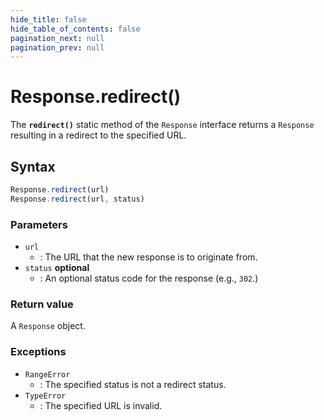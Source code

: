 ```yaml
---
hide_title: false
hide_table_of_contents: false
pagination_next: null
pagination_prev: null
---
```


# Response.redirect()

The **`redirect()`** static method of the `Response` interface returns a `Response` resulting in a redirect to the specified URL.

## Syntax

```js
Response.redirect(url)
Response.redirect(url, status)
```

### Parameters

- `url`
  - : The URL that the new response is to originate from.
- `status` __optional__
  - : An optional status code for the response (e.g., `302`.)

### Return value

A `Response` object.

### Exceptions

- `RangeError`
  - : The specified status is not a redirect status.
- `TypeError`
  - : The specified URL is invalid.
